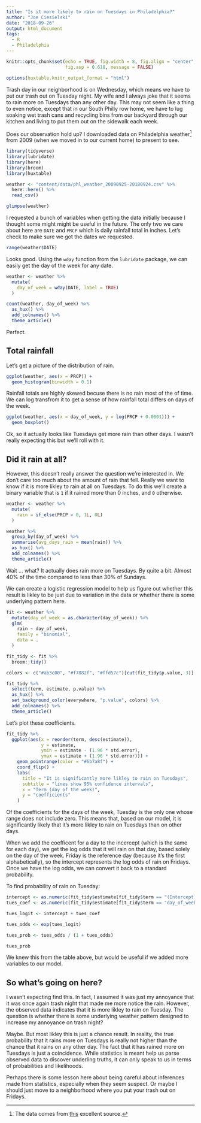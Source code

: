 ```yaml
---
title: "Is it more likely to rain on Tuesdays in Philadelphia?"
author: "Joe Ciesielski"
date: "2018-09-26"
output: html_document
tags: 
  - R
  - Philadelphia
---
```


```r
knitr::opts_chunk$set(echo = TRUE, fig.width = 8, fig.align = "center",
                      fig.asp = 0.618, message = FALSE)

options(huxtable.knitr_output_format = "html")
```

Trash day in our neighborhood is on Wednesday, which means we have to put our trash out on Tuesday night. My wife and I always joke that it seems to rain more on Tuesdays than any other day. This may not seem like a thing to even notice, except that in our South Philly row home, we have to lug soaking wet trash cans and recycling bins from our backyard through our kitchen and living to put them out on the sidewalk each week.

Does our observation hold up? I downloaded data on Philadelphia weather[^1] from 2009 (when we moved in to our current home) to present to see. 

```r
library(tidyverse)
library(lubridate)
library(here)
library(broom)
library(huxtable)

weather <- "content/data/phl_weather_20090925-20180924.csv" %>% 
  here::here() %>% 
  read_csv()

glimpse(weather)
```

I requested a bunch of variables when getting the data initially because I thought some might might be useful in the future. The only two we care about here are `DATE` and `PRCP` which is daily rainfall total in inches. Let's check to make sure we got the dates we requested. 

```r
range(weather$DATE)
```

Looks good. Using the `wday` function from the `lubridate` package, we can easily get the day of the week for any date. 

```r
weather <- weather %>% 
  mutate(
    day_of_week = wday(DATE, label = TRUE)
  )

count(weather, day_of_week) %>% 
  as_hux() %>% 
  add_colnames() %>% 
  theme_article()
```

Perfect.

## Total rainfall

Let's get a picture of the distribution of rain. 

```r

ggplot(weather, aes(x = PRCP)) +
  geom_histogram(binwidth = 0.1)

```

Rainfall totals are highly skewed becuse there is no rain most of the of time. We can log transfrom it to get a sense of how rainfall total differs on days of the week.

```r

ggplot(weather, aes(x = day_of_week, y = log(PRCP + 0.0001))) +
  geom_boxplot()

```

Ok, so it actually looks like Tuesdays get more rain than other days. I wasn't really expecting this but we'll roll with it. 

## Did it rain at all? 

However, this doesn't really answer the question we're interested in. We don't care too much about the amount of rain that fell. Really we want to know if it is more likley to rain at all on Tuesdays. To do this we'll create a binary variable that is `1` if it rained more than 0 inches, and `0` otherwise. 

```r

weather <- weather %>% 
  mutate(
    rain = if_else(PRCP > 0, 1L, 0L)
  )

weather %>% 
  group_by(day_of_week) %>% 
  summarise(avg_days_rain = mean(rain)) %>% 
  as_hux() %>% 
  add_colnames() %>% 
  theme_article()
```

Wait ... what? It actually does rain more on Tuesdays. By quite a bit. Almost 40% of the time compared to less than 30% of Sundays. 

We can create a logistic regression model to help us figure out whether this result is likley to be just due to variation in the data or whether there is some underlying pattern here. 

```r

fit <- weather %>% 
  mutate(day_of_week = as.character(day_of_week)) %>% 
  glm(
    rain ~ day_of_week, 
    family = "binomial",
    data = .
  )

fit_tidy <- fit %>% 
  broom::tidy() 

colors <- c("#ab3c00", "#f7882f", "#ffd57c")[cut(fit_tidy$p.value, 3)]

fit_tidy %>% 
  select(term, estimate, p.value) %>% 
  as_hux() %>% 
  set_background_color(everywhere, "p.value", colors) %>% 
  add_colnames() %>% 
  theme_article()

```

Let's plot these coefficients. 

```r

fit_tidy %>% 
  ggplot(aes(x = reorder(term, desc(estimate)), 
             y = estimate, 
             ymin = estimate - (1.96 * std.error),
             ymax = estimate + (1.96 * std.error))) +
    geom_pointrange(color = "#6b7a8f") +
    coord_flip() +
    labs(
      title = "It is significantly more likley to rain on Tuesdays",
      subtitle = "lines show 95% confidence intervals",
      x = "Term (day of the week)",
      y = "coefficients"
    ) 
```

Of the coefficients for the days of the week, Tuesday is the only one whose range does not include zero. This means that, based on our model, it is significantly likely that it's more likley to rain on Tuesdays than on other days.

When we add the coefficent for a day to the incercept (which is the same for each day), we get the log odds that it will rain on that day, based solely on the day of the week. Friday is the reference day (because it's the first alphabetically), so the intercept represents the log odds of rain on Fridays. Once we have the log odds, we can convert it back to a standard probability.

To find probability of rain on Tuesday:

```r

intercept <- as.numeric(fit_tidy$estimate[fit_tidy$term == "(Intercept)"])
tues_coef <- as.numeric(fit_tidy$estimate[fit_tidy$term == "day_of_weekTue"])

tues_logit <- intercept + tues_coef

tues_odds <- exp(tues_logit)

tues_prob <- tues_odds / (1 + tues_odds)

tues_prob

```

We knew this from the table above, but would be useful if we added more variables to our model. 

## So what's going on here?

I wasn't expecting find this. In fact, I assumed it was just my annoyance that it was once again trash night that made me more notice the rain. However, the observed data indicates that it is more likley to rain on Tuesday. The question is whether there is some underlying weather pattern designed to increase my annoyance on trash night? 

Maybe. But most likley this is just a chance result. In reality, the true probability that it rains more on Tuesdays is really not higher than the chance that it rains on any other day. The fact that it has rained more on Tuesdays is just a coincidence. While statistics is meant help us parse observed data to discover underling truths, it can only speak to us in terms of probabilities and likelihoods. 

Perhaps there is some lesson here about being careful about inferences made from statistics, especially when they seem suspect. Or maybe I should just move to a neighborhood where you put your trash out on Fridays. 

[^1]: The data comes from [this](https://www.ncdc.noaa.gov/cdo-web/) excellent source. 